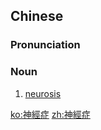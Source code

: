 {{also|神经症}}
==Chinese==
{{zh-forms|s=神经症|type=21}}

===Pronunciation===
{{zh-pron
|m=shénjīngzhèng
|c=san4 ging1 zing3
|cat=n
}}

===Noun===
{{zh-noun}}

# [[neurosis]] {{gloss|nervous, mental disorder}}

{{zh-cat|Pathology}}

[[ko:神經症]]
[[zh:神經症]]